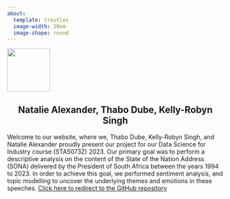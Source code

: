 ```yaml
---
about:
  template: trestles
  image-width: 10em
  image-shape: round
---
```


<style>
.title {
  font-size: 30px;
  font-family: Arial, sans-serif; /* Change to a modern font */
  text-align: center; /* Center align text */
  color: grey;
}
</style>


![](profile.jpg){height=100 fig-align="center"}

##

<div style="text-align:center">

## Natalie Alexander, Thabo Dube, Kelly-Robyn Singh

</div>

Welcome to our website, where we, Thabo Dube, Kelly-Robyn Singh, and Natalie Alexander proudly present our project for our Data Science for Industry course (STA5073Z) 2023. Our primary goal was to perform a descriptive analysis on the content of the State of the Nation Address (SONA) delivered by the President of South Africa between the years 1994 to 2023. In order to achieve this goal, we performed sentiment analysis, and topic modelling to uncover the underlying themes and emotions in these speeches. [Click here to redirect to the GitHub repository](https://github.com/thabo562/STA5073Z_Assignment2)
